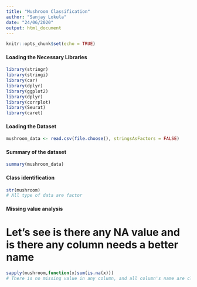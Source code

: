 ```yaml
---
title: "Mushroom Classification"
author: "Sanjay Lokula"
date: "24/06/2020"
output: html_document
---
```


```r
knitr::opts_chunk$set(echo = TRUE)
```

#### Loading the Necessary Libraries

```r
library(stringr)
library(stringi)
library(car)
library(dplyr)
library(ggplot2)
library(dplyr)
library(corrplot)
library(Seurat)
library(caret)
```


#### Loading the Dataset

```r
mushroom_data <- read.csv(file.choose(), stringsAsFactors = FALSE)
```


#### Summary of the dataset

```r
summary(mushroom_data)
```


#### Class identification

```r
str(mushroom)
# All type of data are factor

```


#### Missing value analysis
# Let's see is there any NA value and is there any column needs a better name
```r
sapply(mushroom,function(x)sum(is.na(x)))
# There is no missing value in any column, and all column's name are clear

```


